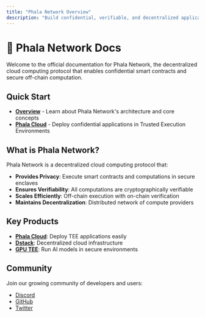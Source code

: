 ```yaml
---
title: "Phala Network Overview"
description: "Build confidential, verifiable, and decentralized applications with Phala Network's TEE technology."
---
```


# 👾 Phala Network Docs

Welcome to the official documentation for Phala Network, the decentralized cloud computing protocol that enables confidential smart contracts and secure off-chain computation.

## Quick Start

- **[Overview](/overview/phala-network)** - Learn about Phala Network's architecture and core concepts
- **[Phala Cloud](/phala-cloud/getting-started/overview)** - Deploy confidential applications in Trusted Execution Environments

## What is Phala Network?

Phala Network is a decentralized cloud computing protocol that:

- **Provides Privacy**: Execute smart contracts and computations in secure enclaves
- **Ensures Verifiability**: All computations are cryptographically verifiable
- **Scales Efficiently**: Off-chain execution with on-chain verification
- **Maintains Decentralization**: Distributed network of compute providers

## Key Products

- **[Phala Cloud](/phala-cloud/getting-started/overview)**: Deploy TEE applications easily
- **[Dstack](/dstack/overview)**: Decentralized cloud infrastructure
- **[GPU TEE](/phala-cloud/gpu/confidential-ai/gpu-tee/llm-in-tee)**: Run AI models in secure environments

## Community

Join our growing community of developers and users:

- [Discord](https://discord.gg/phala-network)
- [GitHub](https://github.com/Phala-Network/)
- [Twitter](https://twitter.com/PhalaNetwork)